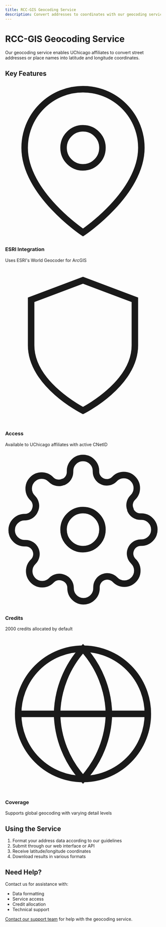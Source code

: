 ```yaml
---
title: RCC-GIS Geocoding Service
description: Convert addresses to coordinates with our geocoding service
---
```


# RCC-GIS Geocoding Service

Our geocoding service enables UChicago affiliates to convert street addresses or place names into latitude and longitude coordinates.

## Key Features

<div className="grid grid-cols-1 md:grid-cols-2 lg:grid-cols-4 gap-6 my-8">
  <div className="p-6 rounded-lg border bg-card text-card-foreground">
    <div className="h-8 w-8 text-primary mb-4">
      <svg xmlns="http://www.w3.org/2000/svg" viewBox="0 0 24 24" fill="none" stroke="currentColor" strokeWidth="2" strokeLinecap="round" strokeLinejoin="round"><path d="M21 10c0 7-9 13-9 13s-9-6-9-13a9 9 0 0 1 18 0z"></path><circle cx="12" cy="10" r="3"></circle></svg>
    </div>
    <h3 className="font-semibold mb-2">ESRI Integration</h3>
    <p className="text-sm text-muted-foreground">Uses ESRI's World Geocoder for ArcGIS</p>
  </div>

  <div className="p-6 rounded-lg border bg-card text-card-foreground">
    <div className="h-8 w-8 text-primary mb-4">
      <svg xmlns="http://www.w3.org/2000/svg" viewBox="0 0 24 24" fill="none" stroke="currentColor" strokeWidth="2" strokeLinecap="round" strokeLinejoin="round"><path d="M12 22s8-4 8-10V5l-8-3-8 3v7c0 6 8 10 8 10z"></path></svg>
    </div>
    <h3 className="font-semibold mb-2">Access</h3>
    <p className="text-sm text-muted-foreground">Available to UChicago affiliates with active CNetID</p>
  </div>

  <div className="p-6 rounded-lg border bg-card text-card-foreground">
    <div className="h-8 w-8 text-primary mb-4">
      <svg xmlns="http://www.w3.org/2000/svg" viewBox="0 0 24 24" fill="none" stroke="currentColor" strokeWidth="2" strokeLinecap="round" strokeLinejoin="round"><circle cx="12" cy="12" r="3"></circle><path d="M19.4 15a1.65 1.65 0 0 0 .33 1.82l.06.06a2 2 0 0 1 0 2.83 2 2 0 0 1-2.83 0l-.06-.06a1.65 1.65 0 0 0-1.82-.33 1.65 1.65 0 0 0-1 1.51V21a2 2 0 0 1-2 2 2 2 0 0 1-2-2v-.09A1.65 1.65 0 0 0 9 19.4a1.65 1.65 0 0 0-1.82.33l-.06.06a2 2 0 0 1-2.83 0 2 2 0 0 1 0-2.83l.06-.06a1.65 1.65 0 0 0 .33-1.82 1.65 1.65 0 0 0-1.51-1H3a2 2 0 0 1-2-2 2 2 0 0 1 2-2h.09A1.65 1.65 0 0 0 4.6 9a1.65 1.65 0 0 0-.33-1.82l-.06-.06a2 2 0 0 1 0-2.83 2 2 0 0 1 2.83 0l.06.06a1.65 1.65 0 0 0 1.82.33H9a1.65 1.65 0 0 0 1-1.51V3a2 2 0 0 1 2-2 2 2 0 0 1 2 2v.09a1.65 1.65 0 0 0 1 1.51 1.65 1.65 0 0 0 1.82-.33l.06-.06a2 2 0 0 1 2.83 0 2 2 0 0 1 0 2.83l-.06.06a1.65 1.65 0 0 0-.33 1.82V9a1.65 1.65 0 0 0 1.51 1H21a2 2 0 0 1 2 2 2 2 0 0 1-2 2h-.09a1.65 1.65 0 0 0-1.51 1z"></path></svg>
    </div>
    <h3 className="font-semibold mb-2">Credits</h3>
    <p className="text-sm text-muted-foreground">2000 credits allocated by default</p>
  </div>

  <div className="p-6 rounded-lg border bg-card text-card-foreground">
    <div className="h-8 w-8 text-primary mb-4">
      <svg xmlns="http://www.w3.org/2000/svg" viewBox="0 0 24 24" fill="none" stroke="currentColor" strokeWidth="2" strokeLinecap="round" strokeLinejoin="round"><circle cx="12" cy="12" r="10"></circle><line x1="2" y1="12" x2="22" y2="12"></line><path d="M12 2a15.3 15.3 0 0 1 4 10 15.3 15.3 0 0 1-4 10 15.3 15.3 0 0 1-4-10 15.3 15.3 0 0 1 4-10z"></path></svg>
    </div>
    <h3 className="font-semibold mb-2">Coverage</h3>
    <p className="text-sm text-muted-foreground">Supports global geocoding with varying detail levels</p>
  </div>
</div>

## Using the Service

1. Format your address data according to our guidelines
2. Submit through our web interface or API
3. Receive latitude/longitude coordinates
4. Download results in various formats

## Need Help?

Contact us for assistance with:
- Data formatting
- Service access
- Credit allocation
- Technical support

[Contact our support team](/contact) for help with the geocoding service.